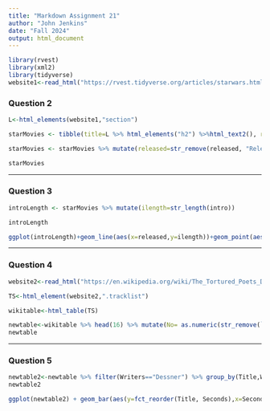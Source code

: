 ---
title: "Markdown Assignment 21"
author: "John Jenkins"
date: "Fall 2024"
output: html_document
---

```{r setup, echo=FALSE, include=FALSE}
library(rvest)
library(xml2)
library(tidyverse)
website1<-read_html("https://rvest.tidyverse.org/articles/starwars.html")
```

### **Question 2**
```{r}
L<-html_elements(website1,"section")

starMovies <- tibble(title=L %>% html_elements("h2") %>%html_text2(), released= L %>% html_element("p")%>% html_text2(), director=L %>% html_element(".director")%>% html_text2(), intro=L %>% html_element(".crawl")%>% html_text2())

starMovies <- starMovies %>% mutate(released=str_remove(released, "Released: ")) %>% mutate(released=as_date(released))

starMovies

```

***
### **Question 3**
```{r}
introLength <- starMovies %>% mutate(ilength=str_length(intro))

introLength

ggplot(introLength)+geom_line(aes(x=released,y=ilength))+geom_point(aes(x=released,y=ilength,color=title))+theme(legend.position="NULL")+geom_text(mapping=aes(x=released,y=ilength+5, label=title, color=title),size=3,stat="identity")+labs(x="Release Date",y="Intro Character Length", title="The Length of Star Wars Intros Over Time")+coord_cartesian(xlim=c(as_date("1976-01-01"),as_date("2020-01-01")))
```

***
### **Question 4**
```{r,echo=FALSE,include=FALSE}
website2<-read_html("https://en.wikipedia.org/wiki/The_Tortured_Poets_Department")
```

```{r}
TS<-html_element(website2,".tracklist")

wikitable<-html_table(TS)

newtable<-wikitable %>% head(16) %>% mutate(No= as.numeric(str_remove(`No.`,'\\.'))) %>% mutate(Title=str_remove_all(Title,'\\"')) %>% mutate(Writer=str_remove_all(`Writer(s)`,'Taylor '))%>% mutate(Writer=str_remove_all(Writer,'Jack '))%>% mutate(Writer=str_remove_all(Writer,'Austin '))%>% mutate(Writer=str_remove_all(Writer,' ')) %>% separate_wider_regex(Writer, patterns=c(name1="[A-Z][a-z]+", name2="[A-Z][a-z]+",name3="[A-Z][a-z]+"), too_few = "align_start") %>% pivot_longer(c("name1","name2","name3"), names_to=NULL, values_to="Writers") %>% drop_na(Writers)%>% mutate(Producer=str_remove_all(`Producer(s)`,' '))%>% separate_wider_regex(Producer, patterns=c(name1="[A-Z][a-z]+", name2="[A-Z][a-z]+",name3="[A-Z][a-z]+", name4="[A-Z][a-z]+"), too_few = "align_start") %>% pivot_longer(c("name1","name2","name3","name4"), names_to=NULL, values_to="Producers") %>% drop_na(Producers)%>% mutate(Seconds=as.numeric(str_sub(Length,1,1))*60+as.numeric(str_sub(Length,3,4)))%>% select(No:Seconds,Title)
newtable

```


***
### **Question 5**
```{r}
newtable2<-newtable %>% filter(Writers=="Dessner") %>% group_by(Title,Writers) %>% summarize(Seconds=mean(Seconds))
newtable2

ggplot(newtable2) + geom_bar(aes(y=fct_reorder(Title, Seconds),x=Seconds), stat="identity")+labs(x="Time (seconds)", y="Song Title", title="Length of Songs Written by Aaron Dessner")
```

